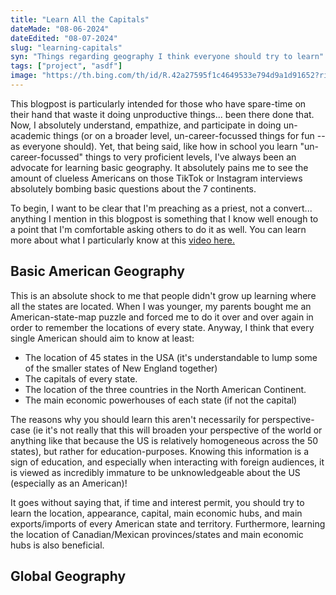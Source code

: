 ---
title: "Learn All the Capitals"
dateMade: "08-06-2024"
dateEdited: "08-07-2024"
slug: "learning-capitals"
syn: "Things regarding geography I think everyone should try to learn"
tags: ["project", "asdf"]
image: "https://th.bing.com/th/id/R.42a27595f1c4649533e794d9a1d91652?rik=a05iWqne6Koc7g&riu=http%3a%2f%2fwww.technocrazed.com%2fwp-content%2fuploads%2f2015%2f12%2fNew-York-Wallpaper-Background-10.jpg&ehk=noSdhj3xZFuiZZdJHUYzklYakPommkypyCQJhnkeLlA%3d&risl=&pid=ImgRaw&r=0"
---
This blogpost is particularly intended for those who have spare-time on their hand that waste
it doing unproductive things... been there done that. Now, I absolutely understand, empathize, and participate
in doing un-academic things (or on a broader level, un-career-focussed things for fun -- as everyone should). Yet, that being said,
like how in school you learn "un-career-focussed" things to very proficient levels, I've always been an advocate
for learning basic geography. It absolutely pains me to see the amount of clueless Americans on
those TikTok or Instagram interviews absolutely bombing basic questions about the 7 continents.

To begin, I want to be clear that I'm preaching as a priest, not a convert... anything 
I mention in this blogpost is something that I know well enough to a point that I'm comfortable asking
others to do it as well. You can learn more about what I particularly know at this
[video here.](https://www.youtube.com/watch?v=xs9Yd33EZCQ) 

## Basic American Geography 
This is an absolute shock to me that people didn't grow up learning where all the states are located.
When I was younger, my parents bought me an American-state-map puzzle and forced me to do it over
and over again in order to remember the locations of every state. Anyway, I think that every single American should 
aim to know at least:
- The location of 45 states in the USA (it's understandable to lump some of the smaller states of New England together)
- The capitals of every state.
- The location of the three countries in the North American Continent.
- The main economic powerhouses of each state (if not the capital)

The reasons why you should learn this aren't necessarily for perspective-case (ie it's not really
that this will broaden your perspective of the world or anything like that because the US is relatively
homogeneous across the 50 states), but rather for education-purposes. Knowing this information is a sign of
education, and especially when interacting with foreign audiences, it is viewed as incredibly immature to be
unknowledgeable about the US (especially as an American)!

It goes without saying that, if time and interest permit, you should try to learn the location, appearance, capital, 
main economic hubs, and main exports/imports of every American state and territory. Furthermore, learning the location
of Canadian/Mexican provinces/states and main economic hubs is also beneficial.

## Global Geography
